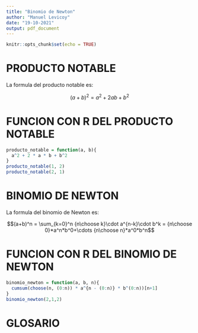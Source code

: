 ```yaml
---
title: "Binomio de Newton"
author: "Manuel Levicoy"
date: "19-10-2021"
output: pdf_document
---
```


```r
knitr::opts_chunk$set(echo = TRUE)
```

# PRODUCTO NOTABLE

La formula del producto notable es:

$$(a+b)^2 = a^2+2ab+b^2$$

# FUNCION CON R DEL PRODUCTO NOTABLE

```r
producto_notable = function(a, b){
  a^2 + 2 * a * b + b^2
}
producto_notable(1, 2)
producto_notable(2, 1)
```

# BINOMIO DE NEWTON

La formula del binomio de Newton es:

$$(a+b)^n = \sum_{k=0}^n {n\choose k}\cdot a^{n-k}\cdot b^k = {n\choose 0}*a^n*b^0+\cdots {n\choose n}*a^0*b^n$$

# FUNCION CON R DEL BINOMIO DE NEWTON

```r
binomio_newton = function(a, b, n){
  cumsum(choose(n, (0:n)) * a^{n - (0:n)} * b^(0:n))[n+1]    
}
binomio_newton(2,1,2)
```

# GLOSARIO

\begin{verbatim}
- a^b = a elevado a b.
- \sum_{k=0}^n = Sumatoria de k=0 hasta n.
- {n\choose k} = Coeficiente binomial, n elige k.
- \cdot = Producto.
- \cdots = Tres puntos.
- cumsum = Suma acumulada.

\end{verbatim}

